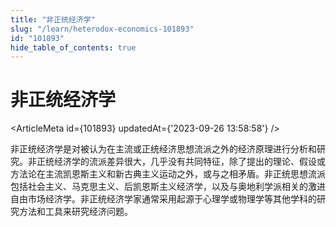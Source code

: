 ```yaml
---
title: "非正统经济学"
slug: "/learn/heterodox-economics-101893"
id: "101893"
hide_table_of_contents: true
---
```



# 非正统经济学

<ArticleMeta id={101893} updatedAt={'2023-09-26 13:58:58'} />
<div className='border-solid border-b border-t-0 my-4 border-[var(--ifm-color-gray-300)]' />

非正统经济学是对被认为在主流或正统经济思想流派之外的经济原理进行分析和研究。非正统经济学的流派差异很大，几乎没有共同特征，除了提出的理论、假设或方法论在主流凯恩斯主义和新古典主义运动之外，或与之相矛盾。非正统思想流派包括社会主义、马克思主义、后凯恩斯主义经济学，以及与奥地利学派相关的激进自由市场经济学。非正统经济学家通常采用起源于心理学或物理学等其他学科的研究方法和工具来研究经济问题。

